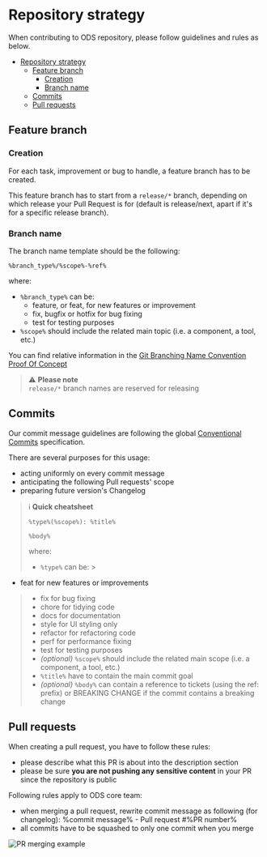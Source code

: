 # Repository strategy

When contributing to ODS repository, please follow guidelines and rules as below.
<!-- TOC -->

* [Repository strategy](#repository-strategy)
  * [Feature branch](#feature-branch)
    * [Creation](#creation)
    * [Branch name](#branch-name)
  * [Commits](#commits)
  * [Pull requests](#pull-requests)

<!-- TOC -->

## Feature branch

### Creation

For each task, improvement or bug to handle, a feature branch has to be created.

This feature branch has to start from a `release/*` branch, depending on which release your Pull Request is for
(default is release/next, apart if it's for a specific release branch).

### Branch name

The branch name template should be the following:

```
%branch_type%/%scope%-%ref%
```

where:

* `%branch_type%` can be:
  * feature, or feat, for new features or improvement
  * fix, bugfix or hotfix for bug fixing
  * test for testing purposes
* `%scope%` should include the related main topic (i.e. a component, a tool, etc.)

You can find relative information in
the [Git Branching Name Convention Proof Of Concept](https://dev.to/couchcamote/git-branching-name-convention-cch)

> ⚠️️ **Please note**<br/>
> `release/*` branch names are reserved for releasing

## Commits

Our commit message guidelines are following the
global [Conventional Commits](https://www.conventionalcommits.org/en/v1.0.0-beta.3/#summary) specification.

There are several purposes for this usage:

* acting uniformly on every commit message
* anticipating the following Pull requests' scope
* preparing future version's Changelog

> ℹ️ **Quick cheatsheet**
> ```
> %type%(%scope%): %title%
>
> %body%
> ```
>
> where:
> - `%type%` can be:
    >
- feat for new features or improvements
>   - fix for bug fixing
>   - chore for tidying code
>   - docs for documentation
>   - style for UI styling only
>   - refactor for refactoring code
>   - perf for performance fixing
>   - test for testing purposes
> - *(optional)* `%scope%` should include the related main scope (i.e. a component, a tool, etc.)
> - `%title%` have to contain the main commit goal
> - *(optional)* `%body%` can contain a reference to tickets (using the ref: prefix) or BREAKING CHANGE if the commit
    contains a breaking change

## Pull requests

When creating a pull request, you have to follow these rules:

* please describe what this PR is about into the description section
* please be sure **you are not pushing any sensitive content** in your PR since the repository is public

Following rules apply to ODS core team:

* when merging a pull request, rewrite commit message as following (for changelog): %commit message% - Pull request #%PR
  number%
* all commits have to be squashed to only one commit when you merge


![PR merging example](contributing-images/merge-pr.png "PR merging example")
